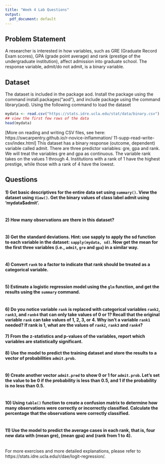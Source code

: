 ```yaml
---
title: "Week 4 Lab Questions"
output:
  pdf_document: default
---
```


## Problem Statement
A researcher is interested in how variables, such as GRE (Graduate Record Exam scores), GPA (grade point
average) and rank (prestige of the undergraduate institution), affect admission into graduate school. The
response variable, admit/do not admit, is a binary variable.

## Dataset
The dataset is included in the package aod. Install the package using the command install.packages("aod"), and include package using the command library(aod).
Using the following command to load the dataset
```r
mydata <- read.csv("https://stats.idre.ucla.edu/stat/data/binary.csv")
## view the first few rows of the data
head(mydata)
```

[More on reading and writing CSV files, see here: https://swcarpentry.github.io/r-novice-inflammation/
11-supp-read-write-csv/index.html]
This dataset has a binary response (outcome, dependent) variable called admit. There are three predictor
variables: gre, gpa and rank. We will treat the variables gre and gpa as continuous. The variable rank
takes on the values 1 through 4. Institutions with a rank of 1 have the highest prestige, while those with a
rank of 4 have the lowest.

## Questions

#### 1)	Get basic descriptives for the entire data set using `summary()`. View the dataset using `View()`. Get the binary values of class label admit using 'mydata$admit'.
```r

```

#### 2)	How many observations are there in this dataset? 
```r

```

#### 3)	Get the standard deviations. Hint: use sapply to apply the sd function to each variable in the dataset: `sapply(mydata, sd)`. Now get the mean for the first three variables (i.e., `admit`, `gre` and `gpa`) in a similar way.
```r

```

#### 4)	Convert `rank` to a factor to indicate that rank should be treated as a categorical variable. 
```r

```

#### 5)	Estimate a logistic regression model using the `glm` function, and get the results using the `summary` command. 

```r

```

#### 6)	Do you notice variable `rank` is replaced with categorical variables `rank2`, `rank3`, and `rank4` that can only take values of 0 or 1? Recall that the original variable `rank` can take values of 1, 2, 3, or 4. Why isn't a variable `rank1` needed? If rank is 1, what are the values of `rank2`, `rank3` and `rank4`?


#### 7)	From the z-statistics and p-values of the variables, report which variables are statistically significant. 


#### 8)	Use the model to predict the training dataset and store the results to a vector of probabilities `admit.prob`.
```r

```

#### 9)	Create another vector `admit.pred` to show 0 or 1 for `admit.prob`. Let's set the value to be 0 if the probability is less than 0.5, and 1 if the probability is no less than 0.5.
```r

```

#### 10)	Using `table()` function to create a confusion matrix to determine how many observations were correctly or incorrectly classified. Calculate the percentage that the observations were correctly classified.
```r

```

#### 11)	Use the model to predict the average cases in each rank, that is, four new data with (mean gre), (mean gpa) and (rank from 1 to 4). 
```r

```



For more exercises and more detailed explanations, please refer to https://stats.idre.ucla.edu/r/dae/logit-regression/.



